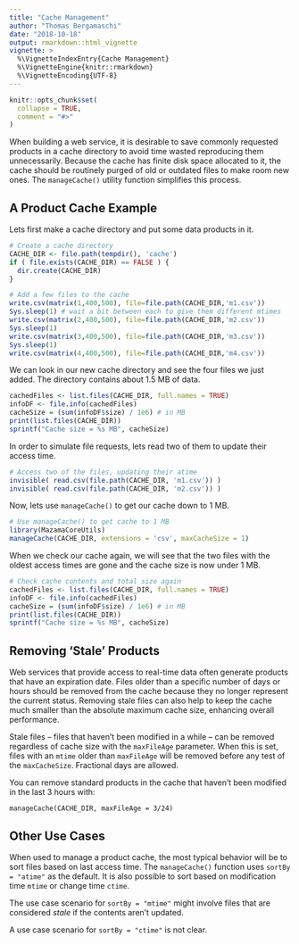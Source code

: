 ```yaml
---
title: "Cache Management"
author: "Thomas Bergamaschi"
date: "2018-10-18"
output: rmarkdown::html_vignette
vignette: >
  %\VignetteIndexEntry{Cache Management}
  %\VignetteEngine{knitr::rmarkdown}
  %\VignetteEncoding{UTF-8}
---
```


```r
knitr::opts_chunk$set(
  collapse = TRUE,
  comment = "#>"
)
```

When building a web service, it is desirable to save commonly requested products
in a cache directory to avoid time wasted reproducing them unnecessarily.
Because the cache has finite disk space allocated to it, the cache should be 
routinely purged of old or outdated files to make room new ones. The 
```manageCache()``` utility function simplifies this process.

## A Product Cache Example

Lets first make a cache directory and put some data products in it.

```r
# Create a cache directory
CACHE_DIR <- file.path(tempdir(), 'cache')
if ( file.exists(CACHE_DIR) == FALSE ) {
  dir.create(CACHE_DIR)
}

# Add a few files to the cache
write.csv(matrix(1,400,500), file=file.path(CACHE_DIR,'m1.csv'))
Sys.sleep(1) # wait a bit between each to give them different mtimes
write.csv(matrix(2,400,500), file=file.path(CACHE_DIR,'m2.csv'))
Sys.sleep(1)
write.csv(matrix(3,400,500), file=file.path(CACHE_DIR,'m3.csv'))
Sys.sleep(1)
write.csv(matrix(4,400,500), file=file.path(CACHE_DIR,'m4.csv'))
```

We can look in our new cache directory and see the four files we just added. 
The directory contains about 1.5 MB of data.

```r
cachedFiles <- list.files(CACHE_DIR, full.names = TRUE)
infoDF <- file.info(cachedFiles)
cacheSize = (sum(infoDF$size) / 1e6) # in MB
print(list.files(CACHE_DIR))
sprintf("Cache size = %s MB", cacheSize)
```

In order to simulate file requests, lets read two of them to update their access 
time.

```r
# Access two of the files, updating their atime
invisible( read.csv(file.path(CACHE_DIR, 'm1.csv')) )
invisible( read.csv(file.path(CACHE_DIR, 'm2.csv')) )
```

Now, lets use ```manageCache()``` to get our cache down to 1 MB.

```r
# Use manageCache() to get cache to 1 MB
library(MazamaCoreUtils)
manageCache(CACHE_DIR, extensions = 'csv', maxCacheSize = 1)
```

When we check our cache again, we will see that the two files with the oldest
access times are gone and the cache size is now under 1 MB.

```r
# Check cache contents and total size again
cachedFiles <- list.files(CACHE_DIR, full.names = TRUE)
infoDF <- file.info(cachedFiles)
cacheSize = (sum(infoDF$size) / 1e6) # in MB
print(list.files(CACHE_DIR))
sprintf("Cache size = %s MB", cacheSize)
```

## Removing 'Stale' Products

Web services that provide access to real-time data often generate products that
have an expiration date. Files older than a specific number of days or hours 
should be removed from the cache because they no longer represent the current
status. Removing stale files can also help to keep the cache much smaller than 
the absolute maximum cache size, enhancing overall performance.

Stale files -- files that haven't been modified in a while -- can be removed 
regardless of  cache size with the `maxFileAge` parameter. When this is set, 
files with an  `mtime` older than `maxFileAge` will  be removed before any test 
of the  `maxCacheSize`. Fractional days are allowed.

You can remove standard products in the cache that haven't been modified in the 
last 3 hours with:

```
manageCache(CACHE_DIR, maxFileAge = 3/24)
```

## Other Use Cases

When used to manage a product cache, the most typical behavior will be to sort
files based on last access time. The `manageCache()` function uses
`sortBy = "atime"` as the default. It is also possible to sort based on 
modification time `mtime` or change time `ctime`.

The use case scenario for `sortBy = "mtime"` might involve files that are
considered *stale* if the contents aren't updated.

A use case scenario for `sortBy = "ctime"` is not clear.
